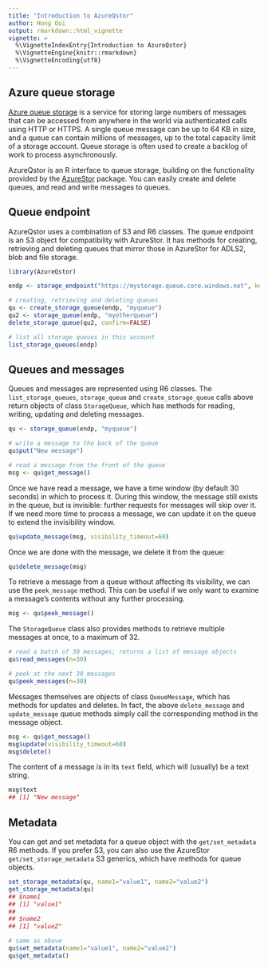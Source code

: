 ---
title: "Introduction to AzureQstor"
author: Hong Ooi
output: rmarkdown::html_vignette
vignette: >
  %\VignetteIndexEntry{Introduction to AzureQstor}
  %\VignetteEngine{knitr::rmarkdown}
  %\VignetteEncoding{utf8}
---

## Azure queue storage

[Azure queue storage](https://azure.microsoft.com/services/storage/queues/) is a service for storing large numbers of messages that can be accessed from anywhere in the world via authenticated calls using HTTP or HTTPS. A single queue message can be up to 64 KB in size, and a queue can contain millions of messages, up to the total capacity limit of a storage account. Queue storage is often used to create a backlog of work to process asynchronously.

AzureQstor is an R interface to queue storage, building on the functionality provided by the [AzureStor](https://github.com/Azure/AzureStor) package. You can easily create and delete queues, and read and write messages to queues.

## Queue endpoint

AzureQstor uses a combination of S3 and R6 classes. The queue endpoint is an S3 object for compatibility with AzureStor. It has methods for creating, retrieving and deleting queues that mirror those in AzureStor for ADLS2, blob and file storage.

```r
library(AzureQstor)

endp <- storage_endpoint("https://mystorage.queue.core.windows.net", key="access_key")

# creating, retrieving and deleting queues
qu <- create_storage_queue(endp, "myqueue")
qu2 <- storage_queue(endp, "myotherqueue")
delete_storage_queue(qu2, confirm=FALSE)

# list all storage queues in this account
list_storage_queues(endp)
```

## Queues and messages

Queues and messages are represented using R6 classes. The `list_storage_queues`, `storage_queue` and `create_storage_queue` calls above return objects of class `StorageQueue`, which has methods for reading, writing, updating and deleting messages.

```r
qu <- storage_queue(endp, "myqueue")

# write a message to the back of the queue
qu$put("New message")

# read a message from the front of the queue
msg <- qu$get_message()
```

Once we have read a message, we have a time window (by default 30 seconds) in which to process it. During this window, the message still exists in the queue, but is invisible: further requests for messages will skip over it. If we need more time to process a message, we can update it on the queue to extend the invisibility window.

```r
qu$update_message(msg, visibility_timeout=60)
```

Once we are done with the message, we delete it from the queue:

```r
qu$delete_message(msg)
```

To retrieve a message from a queue without affecting its visibility, we can use the `peek_message` method. This can be useful if we only want to examine a message's contents without any further processing.

```r
msg <- qu$peek_message()
```

The `StorageQueue` class also provides methods to retrieve multiple messages at once, to a maximum of 32.

```r
# read a batch of 30 messages; returns a list of message objects
qu$read_messages(n=30)

# peek at the next 30 messages
qu$peek_messages(n=30)
```

Messages themselves are objects of class `QueueMessage`, which has methods for updates and deletes. In fact, the above `delete_message` and `update_message` queue methods simply call the corresponding method in the message object.

```r
msg <- qu$get_message()
msg$update(visibility_timeout=60)
msg$delete()
```

The content of a message is in its `text` field, which will (usually) be a text string.

```r
msg$text
## [1] "New message"
```

## Metadata

You can get and set metadata for a queue object with the `get/set_metadata` R6 methods. If you prefer S3, you can also use the AzureStor `get/set_storage_metadata` S3 generics, which have methods for queue objects.

```r
set_storage_metadata(qu, name1="value1", name2="value2")
get_storage_metadata(qu)
## $name1
## [1] "value1"
##
## $name2
## [1] "value2"

# same as above
qu$set_metadata(name1="value1", name2="value2")
qu$get_metadata()
```
